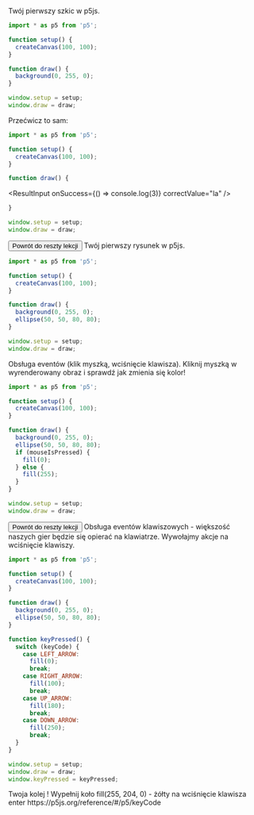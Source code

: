 
<Box mt={5} mb={5}>
  Twój pierwszy szkic w p5js.
</Box>

```js
import * as p5 from 'p5';

function setup() {
  createCanvas(100, 100);
}

function draw() {
  background(0, 255, 0);
}

window.setup = setup;
window.draw = draw;
```

<SandpackWrapper>
  <SandpackProvider
    customSetup={{
      entry: '/index.js',
      dependencies: { p5: 'latest' },
      files: {
        '/index.js': {
          code: renderTemplate(),
          active: true,
        },
      },
    }}
  >
    <SandpackPreview />
  </SandpackProvider>
</SandpackWrapper>

<Box mt={20} mb={5}>
  Przećwicz to sam:
</Box>

```js
import * as p5 from 'p5';

function setup() {
  createCanvas(100, 100);
}

function draw() {
```

<ResultInput onSuccess={() => console.log(3)} correctValue="la" />

```js
}

window.setup = setup;
window.draw = draw;
```

<SandpackWrapper>
  <SandpackProvider
    customSetup={{
      entry: '/index.js',
      dependencies: { p5: 'latest' },
      files: {
        '/index.js': {
          code: renderTemplate2('background(100,100,100);'),
          active: true,
        },
      },
    }}
  >
    <SandpackPreview />
  </SandpackProvider>
</SandpackWrapper>

<Button mt={10} mb={10}>
  Powrót do reszty lekcji
</Button>

<Box mt={5} mb={5}>
  Twój pierwszy rysunek w p5js.
</Box>

```js
import * as p5 from 'p5';

function setup() {
  createCanvas(100, 100);
}

function draw() {
  background(0, 255, 0);
  ellipse(50, 50, 80, 80);
}

window.setup = setup;
window.draw = draw;
```

<SandpackWrapper>
  <SandpackProvider
    customSetup={{
      entry: '/index.js',
      dependencies: { p5: 'latest' },
      files: {
        '/index.js': {
          code: renderTemplate3(),
          active: true,
        },
      },
    }}
  >
    <SandpackPreview />
  </SandpackProvider>
</SandpackWrapper>

<Box mt={5} mb={5}>
  Obsługa eventów (klik myszką, wciśnięcie klawisza). Kliknij myszką w
  wyrenderowany obraz i sprawdź jak zmienia się kolor!
</Box>

```js
import * as p5 from 'p5';

function setup() {
  createCanvas(100, 100);
}

function draw() {
  background(0, 255, 0);
  ellipse(50, 50, 80, 80);
  if (mouseIsPressed) {
    fill(0);
  } else {
    fill(255);
  }
}

window.setup = setup;
window.draw = draw;
```

<SandpackWrapper>
  <SandpackProvider
    customSetup={{
      entry: '/index.js',
      dependencies: { p5: 'latest' },
      files: {
        '/index.js': {
          code: renderTemplate4(),
          active: true,
        },
      },
    }}
  >
    <SandpackPreview />
  </SandpackProvider>
</SandpackWrapper>

<Button mt={10} mb={10}>
  Powrót do reszty lekcji
</Button>

<Box mt={5} mb={5}>
  Obsługa eventów klawiszowych - większość naszych gier będzie się opierać na
  klawiatrze. Wywołajmy akcje na wciśnięcie klawiszy.
</Box>

```js
import * as p5 from 'p5';

function setup() {
  createCanvas(100, 100);
}

function draw() {
  background(0, 255, 0);
  ellipse(50, 50, 80, 80);
}

function keyPressed() {
  switch (keyCode) {
    case LEFT_ARROW:
      fill(0);
      break;
    case RIGHT_ARROW:
      fill(100);
      break;
    case UP_ARROW:
      fill(180);
      break;
    case DOWN_ARROW:
      fill(250);
      break;
  }
}

window.setup = setup;
window.draw = draw;
window.keyPressed = keyPressed;
```

<SandpackWrapper>
  <SandpackProvider
    customSetup={{
      entry: '/index.js',
      dependencies: { p5: 'latest' },
      files: {
        '/index.js': {
          code: renderTemplate5(),
          active: true,
        },
      },
    }}
  >
    <SandpackPreview />
  </SandpackProvider>
</SandpackWrapper>

<Box mt={5} mb={5}>
  Twoja kolej ! Wypełnij koło fill(255, 204, 0) - żółty na wciśnięcie klawisza
  enter
</Box>
https://p5js.org/reference/#/p5/keyCode
